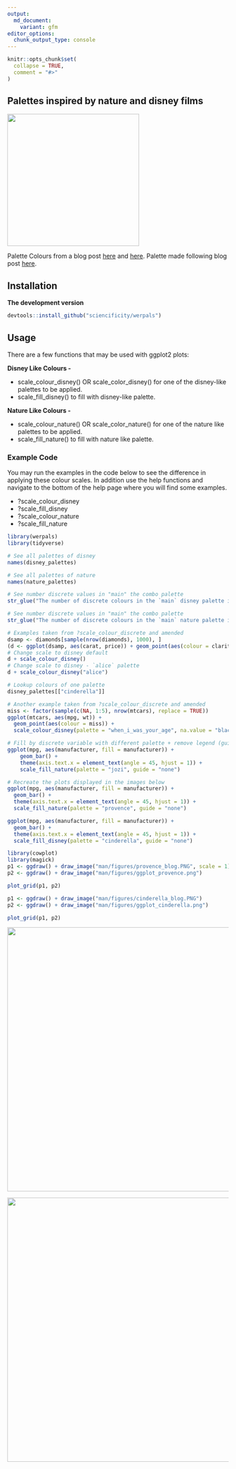 ```yaml
---
output:
  md_document:
    variant: gfm
editor_options: 
  chunk_output_type: console
---
```


```r
knitr::opts_chunk$set(
  collapse = TRUE,
  comment = "#>"
)
```

## Palettes inspired by nature and disney films

<img src="./man/figures/alice.PNG" width = 300px /> 


Palette Colours from a blog post [here](http://elijahmeeks.com/#content/blog/2015_08_17_palettes) and [here](https://medium.com/sketch-app-sources/10-color-palettes-from-the-natural-world-to-inspire-your-creative-streak-bc2fb73d161e).
Palette made following blog post [here](https://drsimonj.svbtle.com/creating-corporate-colour-palettes-for-ggplot2).

## Installation

__The development version__

```r
devtools::install_github("sciencificity/werpals")
```

## Usage

There are a few functions that may be used with ggplot2 plots:

__Disney Like Colours -__

* scale_colour_disney() OR scale_color_disney() for one of the disney-like palettes to be applied.
* scale_fill_disney() to fill with disney-like palette. 

__Nature Like Colours -__

* scale_colour_nature() OR scale_color_nature() for one of the nature like palettes to be applied.
* scale_fill_nature() to fill with nature like palette. 

### Example Code
You may run the examples in the code below to see the difference in applying these colour scales. In addition use the help functions and navigate to the bottom of the help page where you will find some examples.

* ?scale_colour_disney
* ?scale_fill_disney
* ?scale_colour_nature
* ?scale_fill_nature 

```r
library(werpals)
library(tidyverse)

# See all palettes of disney
names(disney_palettes)

# See all palettes of nature
names(nature_palettes)

# See number discrete values in "main" the combo palette
str_glue("The number of discrete colours in the `main` disney palette is: {length(disney_palettes[['main']])}")

# See number discrete values in "main" the combo palette
str_glue("The number of discrete colours in the `main` nature palette is: {length(nature_palettes[['main']])}")

# Examples taken from ?scale_colour_discrete and amended
dsamp <- diamonds[sample(nrow(diamonds), 1000), ]
(d <- ggplot(dsamp, aes(carat, price)) + geom_point(aes(colour = clarity)))
# Change scale to disney default
d + scale_colour_disney()
# Change scale to disney - `alice` palette
d + scale_colour_disney("alice")

# Lookup colours of one palette
disney_palettes[["cinderella"]]

# Another example taken from ?scale_colour_discrete and amended
miss <- factor(sample(c(NA, 1:5), nrow(mtcars), replace = TRUE))
ggplot(mtcars, aes(mpg, wt)) +
  geom_point(aes(colour = miss)) +
  scale_colour_disney(palette = "when_i_was_your_age", na.value = "black")

# Fill by discrete variable with different palette + remove legend (guide)
ggplot(mpg, aes(manufacturer, fill = manufacturer)) +
    geom_bar() +
    theme(axis.text.x = element_text(angle = 45, hjust = 1)) +
    scale_fill_nature(palette = "jozi", guide = "none")
```

```r
# Recreate the plots displayed in the images below
ggplot(mpg, aes(manufacturer, fill = manufacturer)) +
  geom_bar() +
  theme(axis.text.x = element_text(angle = 45, hjust = 1)) +
  scale_fill_nature(palette = "provence", guide = "none")

ggplot(mpg, aes(manufacturer, fill = manufacturer)) +
  geom_bar() +
  theme(axis.text.x = element_text(angle = 45, hjust = 1)) +
  scale_fill_disney(palette = "cinderella", guide = "none")
```
```r
library(cowplot)
library(magick)
p1 <- ggdraw() + draw_image("man/figures/provence_blog.PNG", scale = 1)
p2 <- ggdraw() + draw_image("man/figures/ggplot_provence.png")

plot_grid(p1, p2)

p1 <- ggdraw() + draw_image("man/figures/cinderella_blog.PNG")
p2 <- ggdraw() + draw_image("man/figures/ggplot_cinderella.png")

plot_grid(p1, p2)
```
<img src="./man/figures/provence.png" width = 600px /> 

<img src="./man/figures/cinderella.png" width = 600px /> 


